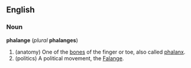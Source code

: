 {{wikipedia}}
==English==
===Noun===
'''phalange''' (''plural'' '''phalanges''')

#(anatomy) One of the [[bones]] of the finger or toe, also called [[phalanx]]. 
#(politics) A political movement, the [[Falange]].